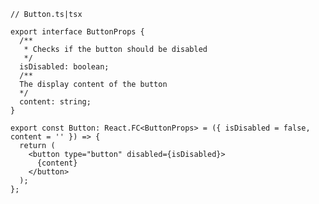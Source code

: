 ```tsx
// Button.ts|tsx

export interface ButtonProps {
  /**
   * Checks if the button should be disabled
   */
  isDisabled: boolean;
  /**
  The display content of the button
  */
  content: string;
}

export const Button: React.FC<ButtonProps> = ({ isDisabled = false, content = '' }) => {
  return (
    <button type="button" disabled={isDisabled}>
      {content}
    </button>
  );
};
```